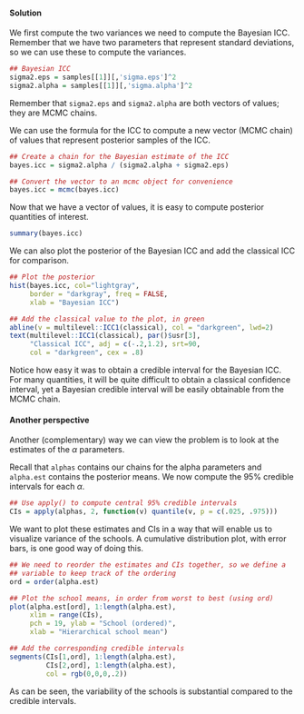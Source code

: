 
#### Solution

We first compute the two variances we need to compute the Bayesian ICC. Remember that we have two parameters that represent standard deviations, so we can use these to compute the variances.

```r
## Bayesian ICC
sigma2.eps = samples[[1]][,'sigma.eps']^2  
sigma2.alpha = samples[[1]][,'sigma.alpha']^2
```

Remember that `sigma2.eps` and `sigma2.alpha` are both vectors of values; they are MCMC chains.

We can use the formula for the ICC to compute a new vector (MCMC chain) of values that represent posterior samples of the ICC.

```r
## Create a chain for the Bayesian estimate of the ICC
bayes.icc = sigma2.alpha / (sigma2.alpha + sigma2.eps)

## Convert the vector to an mcmc object for convenience
bayes.icc = mcmc(bayes.icc)
```

Now that we have a vector of values, it is easy to compute posterior quantities of interest.

```r
summary(bayes.icc)
```

We can also plot the posterior of the Bayesian ICC and add the classical ICC for comparison.

```r
## Plot the posterior
hist(bayes.icc, col="lightgray", 
     border = "darkgray", freq = FALSE,
     xlab = "Bayesian ICC")

## Add the classical value to the plot, in green
abline(v = multilevel::ICC1(classical), col = "darkgreen", lwd=2)
text(multilevel::ICC1(classical), par()$usr[3], 
     "Classical ICC", adj = c(-.2,1.2), srt=90, 
     col = "darkgreen", cex = .8)
```

Notice how easy it was to obtain a credible interval for the Bayesian ICC. For many quantities, it will be quite difficult to obtain a classical confidence interval, yet a Bayesian credible interval will be easily obtainable from the MCMC chain.

#### Another perspective

Another (complementary) way we can view the problem is to look at the estimates of the $\alpha$ parameters.

Recall that `alphas` contains our chains for the alpha parameters and `alpha.est` contains the posterior means. We now compute the 95% credible intervals for each $\alpha$.

```r
## Use apply() to compute central 95% credible intervals
CIs = apply(alphas, 2, function(v) quantile(v, p = c(.025, .975)))

```

We want to plot these estimates and CIs in a way that will enable us to visualize variance of the schools. A cumulative distribution plot, with error bars, is one good way of doing this.

```r
## We need to reorder the estimates and CIs together, so we define a
## variable to keep track of the ordering
ord = order(alpha.est)

## Plot the school means, in order from worst to best (using ord)
plot(alpha.est[ord], 1:length(alpha.est), 
     xlim = range(CIs),
     pch = 19, ylab = "School (ordered)", 
     xlab = "Hierarchical school mean")

## Add the corresponding credible intervals
segments(CIs[1,ord], 1:length(alpha.est), 
         CIs[2,ord], 1:length(alpha.est),
         col = rgb(0,0,0,.2))

```

As can be seen, the variability of the schools is substantial compared to the credible intervals. 


